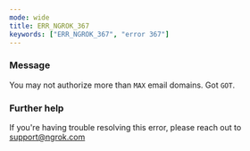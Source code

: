 ```yaml
---
mode: wide
title: ERR_NGROK_367
keywords: ["ERR_NGROK_367", "error 367"]
---
```


### Message

You may not authorize more than `MAX` email domains. Got `GOT`.

### Further help

If you're having trouble resolving this error, please reach out to [support@ngrok.com](mailto:support@ngrok.com?subject=Help%20with%20ERR_NGROK_367)
